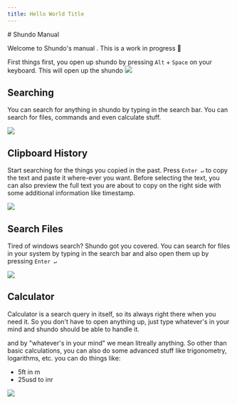 ```yaml
---
title: Hello World Title
---
```


<MDLayout>
# Shundo Manual

Welcome to Shundo's manual . This is a work in progress 🚧

First things first, you open up shundo by pressing `Alt` + `Space` on your keyboard. This will open up the shundo
![](https://res.cloudinary.com/dtbziolbj/image/upload/c_crop,h_0.80,w_0.80/shundo_guide_home.jpg)

## Searching

You can search for anything in shundo by typing in the search bar. You can search for files, commands and even calculate stuff.

![](https://res.cloudinary.com/dtbziolbj/image/upload/v1709988970/shundo_guide_search.png)


## Clipboard History

Start searching for the things you copied in the past. Press `Enter ↵` to copy the text and paste it where-ever you want.
Before selecting the text, you can also preview the full text you are about to copy on the right side with some additional information like timestamp.

![](https://res.cloudinary.com/dtbziolbj/image/upload/v1709989306/shundo_guide_clipboard.png)

## Search Files

Tired of windows search? Shundo got you covered. You can search for files in your system by typing in the search bar and also open them up by pressing `Enter ↵`

![](https://res.cloudinary.com/dtbziolbj/image/upload/v1709989934/shundo_guide_filesearch.png)

## Calculator

Calculator is a search query in itself, so its always right there 
when you need it. So you don't have to open anything up, just type whatever's in your mind and shundo should be able to handle it.

and by "whatever's in your mind" we mean litreally anything. So other than basic calculations, you can also do some advanced stuff like trigonometry, logarithms, etc.
you can do things like:

- 5ft in m
- 25usd to inr

![](https://res.cloudinary.com/dtbziolbj/image/upload/v1709990027/shundo_guide_calc.png)





</MDLayout>
